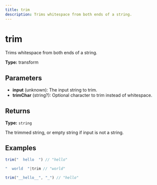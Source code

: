 ```yaml
---
title: trim
description: Trims whitespace from both ends of a string.
---
```


# trim

Trims whitespace from both ends of a string.

**Type:** transform

## Parameters

- **input** (unknown): The input string to trim.
- **trimChar** (string?): Optional character to trim instead of whitespace.

## Returns

**Type:** `string`

The trimmed string, or empty string if input is not a string.

## Examples

```javascript
trim("  hello  ") // "hello"
```

```javascript
"  world  "|trim // "world"
```

```javascript
trim("__hello__", "_") // "hello"
```
